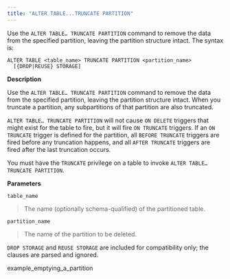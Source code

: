 ```yaml
---
title: "ALTER TABLE...TRUNCATE PARTITION"
---
```


Use the `ALTER TABLE… TRUNCATE PARTITION` command to remove the data from the specified partition, leaving the partition structure intact. The syntax is:

``` text
ALTER TABLE <table_name> TRUNCATE PARTITION <partition_name>
  [{DROP|REUSE} STORAGE]
```

**Description**

Use the `ALTER TABLE… TRUNCATE PARTITION` command to remove the data from the specified partition, leaving the partition structure intact. When you truncate a partition, any subpartitions of that partition are also truncated.

`ALTER TABLE… TRUNCATE PARTITION` will not cause `ON DELETE` triggers that might exist for the table to fire, but it will fire `ON TRUNCATE` triggers. If an `ON TRUNCATE` trigger is defined for the partition, all `BEFORE TRUNCATE` triggers are fired before any truncation happens, and all `AFTER TRUNCATE` triggers are fired after the last truncation occurs.

You must have the `TRUNCATE` privilege on a table to invoke `ALTER TABLE… TRUNCATE PARTITION`.

**Parameters**

`table_name`

> The name (optionally schema-qualified) of the partitioned table.

`partition_name`

> The name of the partition to be deleted.

`DROP STORAGE` and `REUSE STORAGE` are included for compatibility only; the clauses are parsed and ignored.

<div class="toctree" data-maxdepth="3">

example_emptying_a_partition

</div>
